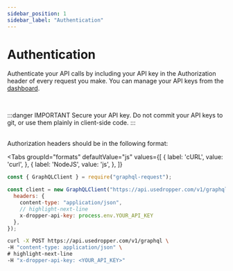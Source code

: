 ```yaml
---
sidebar_position: 1
sidebar_label: "Authentication"
---
```


# Authentication



Authenticate your API calls by including your API key in the Authorization header of every request you make. 
You can manage your API keys from the [dashboard](https://dashboard.usedropper.com/).


<br/>

:::danger IMPORTANT
Secure your API key.
Do not commit your API keys to git, or use them plainly in client-side code.
:::

<br/>
Authorization headers should be in the following format: 



<Tabs groupId="formats"
  defaultValue="js"
  values={[
      { label: 'cURL', value: 'curl', },
      { label: 'NodeJS', value: 'js', },
  ]}
>  
<TabItem value="js">

```jsx
const { GraphQLClient } = require("graphql-request");

const client = new GraphQLClient("https://api.usedropper.com/v1/graphql", {
  headers: {
    content-type: "application/json",
    // highlight-next-line
    x-dropper-api-key: process.env.YOUR_API_KEY
  },
});

```

</TabItem>
<TabItem value="curl">

```bash
curl -X POST https://api.usedropper.com/v1/graphql \
-H "content-type: application/json" \
# highlight-next-line
-H "x-dropper-api-key: <YOUR_API_KEY>"
```

</TabItem>
</Tabs>